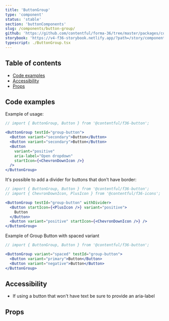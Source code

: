 ```yaml
---
title: 'ButtonGroup'
type: 'component'
status: 'stable'
section: 'buttonComponents'
slug: /components/button-group/
github: 'https://github.com/contentful/forma-36/tree/master/packages/components/button/src/ButtonGroup'
storybook: 'https://v4-f36-storybook.netlify.app/?path=/story/components-button-buttongroup--basic'
typescript: ./ButtonGroup.tsx
---
```



## Table of contents

- [Code examples](#code-examples)
- [Accessibility](#accessibility)
- [Props](#props)

## Code examples

Example of usage:

```jsx
// import { ButtonGroup, Button } from '@contentful/f36-button';

<ButtonGroup testId="group-button">
  <Button variant="secondary">Button</Button>
  <Button variant="secondary">Button</Button>
  <Button
    variant="positive"
    aria-label="Open dropdown"
    startIcon={<ChevronDownIcon />}
  />
</ButtonGroup>
```

It's possible to add a divider for buttons that don't have border:

```jsx
// import { ButtonGroup, Button } from '@contentful/f36-button';
// import { ChevronDownIcon, PlusIcon } from '@contentful/f36-icons';

<ButtonGroup testId="group-button" withDivider>
  <Button startIcon={<PlusIcon />} variant="positive">
    Button
  </Button>
  <Button variant="positive" startIcon={<ChevronDownIcon />} />
</ButtonGroup>
```

Example of Group Button with spaced variant

```jsx
// import { ButtonGroup, Button } from '@contentful/f36-button';

<ButtonGroup variant="spaced" testId="group-button">
  <Button variant="primary">Button</Button>
  <Button variant="negative">Button</Button>
</ButtonGroup>
```

## Accessibility

- If using a button that won't have text be sure to provide an aria-label

## Props

<Props of="ButtonGroup" />
